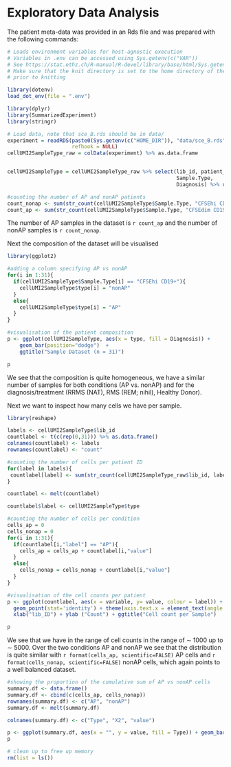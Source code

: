 # Exploratory Data Analysis

The patient meta-data was provided in an Rds file and was prepared with the following commands:
```r
# Loads environment variables for host-agnostic execution
# Variables in .env can be accessed using Sys.getenv(c("VAR"))
# See https://stat.ethz.ch/R-manual/R-devel/library/base/html/Sys.getenv.html
# Make sure that the knit directory is set to the home directory of the project
# prior to knitting

library(dotenv)
load_dot_env(file = ".env")

library(dplyr)
library(SummarizedExperiment)
library(stringr)

# Load data, note that sce_B.rds should be in data/
experiment = readRDS(paste0(Sys.getenv(c("HOME_DIR")), "data/sce_B.rds"),
                     refhook = NULL)
cellUMI2SampleType_raw = colData(experiment) %>% as.data.frame


cellUMI2SampleType = cellUMI2SampleType_raw %>% select(lib_id, patient_id,
                                                       Sample.Type,
                                                       Diagnosis) %>% unique()

#counting the number of AP and nonAP patients
count_nonap <- sum(str_count(cellUMI2SampleType$Sample.Type, "CFSEhi CD19+"))
count_ap <- sum(str_count(cellUMI2SampleType$Sample.Type, "CFSEdim CD19+"))
```

The number of AP samples in the dataset is `r count_ap` and the number of nonAP
samples is `r count_nonap`.

Next the composition of the dataset will be visualised

```r
library(ggplot2)

#adding a column specifying AP vs nonAP
for(i in 1:31){
  if(cellUMI2SampleType$Sample.Type[i] == "CFSEhi CD19+"){
    cellUMI2SampleType$type[i] = "nonAP"
  }
  else{
    cellUMI2SampleType$type[i] = "AP"
  }
}

#visualisation of the patient composition
p <- ggplot(cellUMI2SampleType, aes(x = type, fill = Diagnosis)) +
    geom_bar(position="dodge")  +
    ggtitle("Sample Dataset (n = 31)")

p
```

We see that the composition is quite homogeneous, we have a similar number of
samples for both conditions (AP vs. nonAP) and for the diagnosis/treatment
(RRMS (NAT), RMS (REM; nihil), Healthy Donor).

Next we want to inspect how many cells we have per sample.

```r
library(reshape)

labels <- cellUMI2SampleType$lib_id
countlabel <- t(c(rep(0,31))) %>% as.data.frame()
colnames(countlabel) <- labels
rownames(countlabel) <- "count"

#counting the number of cells per patient ID
for(label in labels){
 countlabel[label] <- sum(str_count(cellUMI2SampleType_raw$lib_id, label))
}

countlabel <- melt(countlabel)

countlabel$label <- cellUMI2SampleType$type

#counting the number of cells per condition
cells_ap = 0
cells_nonap = 0
for(i in 1:31){
  if(countlabel[i,"label"] == "AP"){
    cells_ap = cells_ap + countlabel[i,"value"]
  }
  else{
    cells_nonap = cells_nonap + countlabel[i,"value"]
  }
}

#visualisation of the cell counts per patient
p <- ggplot(countlabel, aes(x = variable, y= value, colour = label)) +
  geom_point(stat='identity') + theme(axis.text.x = element_text(angle = 90)) +
  xlab("lib_ID") + ylab ("Count") + ggtitle("Cell count per Sample")

p
```

We see that we have in the range of cell counts in the range of $\sim$ 1000 up to $\sim$ 5000. Over the two conditions AP and nonAP we see that the distribution is quite similar with `r format(cells_ap, scientific=FALSE)` AP cells and `r format(cells_nonap, scientific=FALSE)` nonAP cells, which again points to a well balanced dataset.

```r
#showing the proportion of the cumulative sum of AP vs nonAP cells
summary.df <- data.frame()
summary.df <- cbind(c(cells_ap, cells_nonap))
rownames(summary.df) <- c("AP", "nonAP")
summary.df <- melt(summary.df)

colnames(summary.df) <- c("Type", "X2", "value")

p <- ggplot(summary.df, aes(x = "", y = value, fill = Type)) + geom_bar(stat = "identity") + xlab ("Cumsum of Cells") + ggtitle("Proportion of overall AP vs nonAP cells")
p
```

```r
# clean up to free up memory
rm(list = ls())
```

